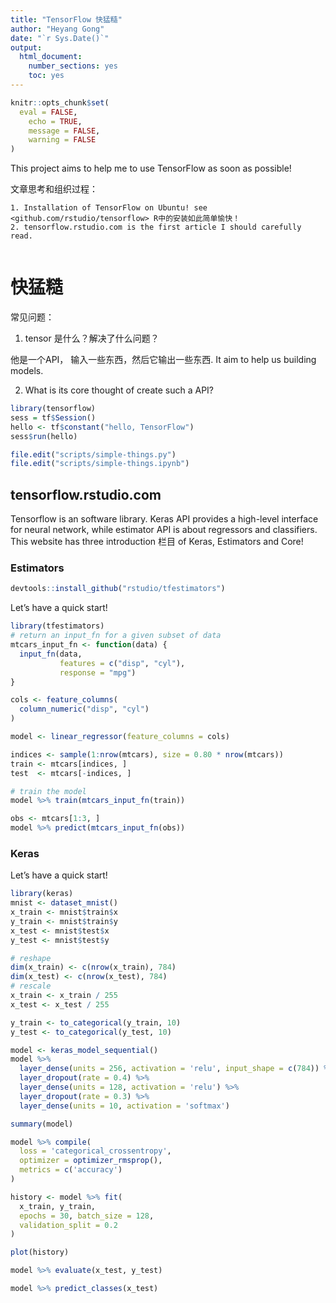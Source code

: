 ```yaml
---
title: "TensorFlow 快猛糙"
author: "Heyang Gong"
date: "`r Sys.Date()`"
output: 
  html_document: 
    number_sections: yes
    toc: yes
---
```


```r
knitr::opts_chunk$set(
  eval = FALSE,
	echo = TRUE,
	message = FALSE,
	warning = FALSE
)
```

This project aims to help me to use TensorFlow as soon as possible!

文章思考和组织过程：

```
1. Installation of TensorFlow on Ubuntu! see <github.com/rstudio/tensorflow> R中的安装如此简单愉快！ 
2. tensorflow.rstudio.com is the first article I should carefully read.


```



# 快猛糙 

常见问题：

1. tensor 是什么？解决了什么问题？ 

他是一个API， 输入一些东西，然后它输出一些东西. It aim to help us building models.

2. What is its core thought of create such a API?


```r
library(tensorflow)
sess = tf$Session()
hello <- tf$constant("hello, TensorFlow")
sess$run(hello)
```

```r
file.edit("scripts/simple-things.py")
file.edit("scripts/simple-things.ipynb")


```



## tensorflow.rstudio.com

Tensorflow is an software library. Keras API provides a high-level interface for neural network, while estimator API is about regressors and classifiers. This website has three introduction 栏目 of Keras, Estimators and Core!


### Estimators

```r
devtools::install_github("rstudio/tfestimators")
```

Let's have a quick start!

```r
library(tfestimators)
# return an input_fn for a given subset of data
mtcars_input_fn <- function(data) {
  input_fn(data, 
           features = c("disp", "cyl"), 
           response = "mpg")
}

cols <- feature_columns( 
  column_numeric("disp", "cyl")
)

model <- linear_regressor(feature_columns = cols)

indices <- sample(1:nrow(mtcars), size = 0.80 * nrow(mtcars))
train <- mtcars[indices, ]
test  <- mtcars[-indices, ]

# train the model
model %>% train(mtcars_input_fn(train))

obs <- mtcars[1:3, ]
model %>% predict(mtcars_input_fn(obs))
```



### Keras 

Let's have a quick start!

```r
library(keras)
mnist <- dataset_mnist()
x_train <- mnist$train$x
y_train <- mnist$train$y
x_test <- mnist$test$x
y_test <- mnist$test$y

# reshape
dim(x_train) <- c(nrow(x_train), 784)
dim(x_test) <- c(nrow(x_test), 784)
# rescale
x_train <- x_train / 255
x_test <- x_test / 255

y_train <- to_categorical(y_train, 10)
y_test <- to_categorical(y_test, 10)

model <- keras_model_sequential() 
model %>% 
  layer_dense(units = 256, activation = 'relu', input_shape = c(784)) %>% 
  layer_dropout(rate = 0.4) %>% 
  layer_dense(units = 128, activation = 'relu') %>%
  layer_dropout(rate = 0.3) %>%
  layer_dense(units = 10, activation = 'softmax')

summary(model)

model %>% compile(
  loss = 'categorical_crossentropy',
  optimizer = optimizer_rmsprop(),
  metrics = c('accuracy')
)

history <- model %>% fit(
  x_train, y_train, 
  epochs = 30, batch_size = 128, 
  validation_split = 0.2
)

plot(history)

model %>% evaluate(x_test, y_test)

model %>% predict_classes(x_test)
```


